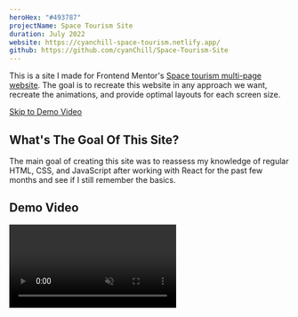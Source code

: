 ```yaml
---
heroHex: "#493787"
projectName: Space Tourism Site
duration: July 2022
website: https://cyanchill-space-tourism.netlify.app/
github: https://github.com/cyanChill/Space-Tourism-Site
---
```


This is a site I made for Frontend Mentor's [Space tourism multi-page website](https://www.frontendmentor.io/challenges/space-tourism-multipage-website-gRWj1URZ3). The goal is to recreate this website in any approach we want, recreate the animations, and provide optimal layouts for each screen size.

<a href="#demo-video">Skip to Demo Video</a>

## What's The Goal Of This Site?

The main goal of creating this site was to reassess my knowledge of regular HTML, CSS, and JavaScript after working with React for the past few months and see if I still remember the basics.

## Demo Video

<video src="/projects/space-tourism-site/demo.mp4" controls muted />

## Building The Site

### Setup

As this is a free project available online, they provided the assets along with the starter files that we'll build the application from. From the starter files, it seems that the intended way of doing this project is to minimize the JavaScript needed. I came to this conclusion due to some pages having "tabs" which displays other content, in which there are HTML files for each "tab".

One benefit of this project is that they provided us with the Figma files where we can look for more visual cues.

### Process

#### Basic styling

The first thing I did was to write out the CSS that I felt was needed based off the Figma files. I created variables for the colors needed along with setting the typography for each element.

#### Starting With One Page

The first thing I did was to create the desktop layout for a single page since some of the content will end up being reusable - for instance, the navigation bar.

> A better way to start a project is to create the styles for mobile first before doing desktop layouts.

#### Remaining Pages

Essentially once we finish creating & styling a single page, it's mostly copy-and-paste. For instance, I then worked on the destination page which contained tabs for the 4 destinations. These destinations were broken up into 4 different HTML files to simplify the logic required. As this is the case, once we complete one of these destination layouts, we can copy-and-paste it to the remaining 3 and adjust it.

#### Remaining Tasks

After finishing the destination pages, I worked on the tablet styling according to the Figma files. Following this was working on the crew & technologies pages. I ended up finishing the tablet and mobile styling.

## Refactoring With React

As mentioned earlier, one of the main reasons why I wanted to refactor what I did is due to there being a lot of reused logic. We can look at one of our HTML destination pages to see the reused logic:

```html showLineNumbers {2-25,27-78}
<body>
  <nav class="main-nav flex">
    <div class="logo"><img src="../assets/shared/logo.svg" alt="logo" /></div>

    <button id="nav-control" data-toggle="false"></button>

    <div class="action flex">
      <div class="line"></div>

      <ul id="nav-menu" class="flex" data-visible="false">
        <li>
          <a href="./index.html"><span>00</span>Home</a>
        </li>
        <li class="active">
          <a href="./destination-moon.html"><span>01</span>Destination</a>
        </li>
        <li>
          <a href="./crew-commander.html"><span>02</span>Crew</a>
        </li>
        <li>
          <a href="./technology-vehicle.html"><span>03</span>Technology</a>
        </li>
      </ul>
    </div>
  </nav>

  <section class="content flex">
    <p class="curr-page"><span>01</span> Pick Your Destination</p>

    <div class="container flex">
      <div class="main-img">
        <img
          src="../assets/destination/image-europa.webp"
          alt="picture of the moon"
        />
      </div>

      <main class="main-content flex">
        <nav class="main-nav flex">
          <ul class="flex">
            <li>
              <a href="./destination-moon.html">Moon</a>
            </li>
            <li>
              <a href="./destination-mars.html">Mars</a>
            </li>
            <li class="active">
              <a href="./destination-europa.html">Europa</a>
            </li>
            <li>
              <a href="./destination-titan.html">Titan</a>
            </li>
          </ul>
        </nav>

        <h2>Europa</h2>
        <p class="text-content">
          The smallest of the four Galilean moons orbiting Jupiter, Europa is a
          winter lover&apos;s dream. With an icy surface, it&apos;s perfect for
          a bit of ice skating, curling, hockey, or simple relaxation in your
          snug wintery cabin.
        </p>

        <hr class="horiz-line" />

        <div class="info flex">
          <div>
            <p class="subheading-2">Avg. distance</p>
            <p class="subheading-1">628 mil. km</p>
          </div>
          <div>
            <p class="subheading-2">Est. travel time</p>
            <p class="subheading-1">3 years</p>
          </div>
        </div>
      </main>
    </div>
  </section>
</body>
```

For instance, across all our pages, the navigation bar can be made into a component in React and shared across all pages. In addition, for the destination pages, the overall logic can be reused across all destination pages.

To also enable this modularization of the original code, we created a JSON file containing all the data needed to achieve this pattern.

### Setup

The first thing I did was use `create-react-app` to create a basic React application and brought over the assets provided by Frontend Mentor for this project. In addition, I created a JSON file containing all the data needed to create our more modular approach to the project.

### Navigation

To handle navigation in React, since it was originally made for single-page applications (SPAs), we need to add the React Router library. We can essentially copy over the navigation bar from the original implementation of this project with some slight modifications to work with our new navigation with React Router. Now instead of having this navigation logic be copied on every page as seen previously, we can just have it in one place - in the root element of our React app.

```jsx {13}
import { Routes, Route } from "react-router-dom";

import MainNav from "./components/navigation";
import HomePage from "./pages/home";
import DestinationPage from "./pages/destination";
import CrewPage from "./pages/crew";
import TechnologyPage from "./pages/technology";
import ErrorPage from "./pages/error";

const App = () => {
  return (
    <>
      <MainNav />
      <div className="content-wrapper">
        <Routes>
          <Route path="/" element={<HomePage />} />
          <Route path="destination" element={<DestinationPage />} />
          <Route path="crew" element={<CrewPage />} />
          <Route path="technology" element={<TechnologyPage />} />
          <Route path="*" element={<ErrorPage />} />
        </Routes>
      </div>
    </>
  );
};

export default App;
```

### Modularizing Our Pages

In the original layout of the code, we had several HTML pages for a single "page" (ie: the destination page) which was needed to display information for each "tab". With React, we can create a single page and deterministically display information based on the specified tab. To make this easier, we can extract the information from the JSON file we made earlier that contained all the necessary data for the site.

```jsx {8} /currData[subPg]/
import { useState, useEffect } from "react";

import Data from "../data.json";
import styles from "../styles/destination.module.css";

const DestinationPage = () => {
  const [subPg, setSubPg] = useState(0);
  const [currData] = useState(Data.destinations);

  /* Set Background Image */
  useEffect(() => {
    document.body.classList = "destination";
  }, []);

  return (
    <section className={`flex ${styles["content-wrapper"]}`}>
      <h1 className={styles["pg-info"]}>
        <span>01</span> Pick Your Destination
      </h1>

      <div className={`flex ${styles["content"]}`}>
        <div className={`flex ${styles["dest-img"]}`}>
          <img
            src={currData[subPg].images.webp}
            alt={`${currData[subPg].name}`}
          />
        </div>

        <div className={`flex ${styles["nonImg-content"]}`}>
          <ul className={`flex ${styles["nav-container"]}`}>
            {currData.map((dest, idx) => (
              <li
                key={dest.name}
                className={`${styles["nav-item"]} ${
                  subPg === idx ? styles.active : undefined
                }`}
                onClick={() => setSubPg(idx)}
              >
                {dest.name}
              </li>
            ))}
          </ul>

          <div className={`flex ${styles["main-content"]}`}>
            <h2 className={`flex ${styles["dest-name"]}`}>
              {currData[subPg].name}
            </h2>

            <main className={styles.description}>
              {currData[subPg].description}
            </main>

            <div className={styles["facts-container"]}>
              <hr className={styles.line} />

              <div className={`flex ${styles["dest-info"]}`}>
                <div>
                  <p class="subheading-2">Avg. distance</p>
                  <p class="subheading-1">384,400 km</p>
                </div>
                <div>
                  <p class="subheading-2">Est. travel time</p>
                  <p class="subheading-1">3 days</p>
                </div>
              </div>
            </div>
          </div>
        </div>
      </div>
    </section>
  );
};
```

When we hit this page route, we first pull the information needed and store it in a state variable. In the returned JSX code, we'll have "buttons" which when clicked, change the `subPg` state which will change what information will be displayed. We handle this in the returned JSX, which we display the data from `currData[subpg]` which is the data of a specific "tab".

> This can be slightly improved by instead of having to write `currData[subpg]` when we use it, we just create a variable and store it instead. This can be done as when a state changes, the element re-renders itself. We'll have something like the following:

```jsx {4}
// Previous imports
const DestinationPage = () => {
  const [subPg, setSubPg] = useState(0);
  const currData = Data.destinations[subPg ?? 0];

  /* Set Background Image */
  useEffect(() => {
    document.body.classList = "destination";
  }, []);

  // Returning the JSX for the page element...
};
```

## Overall Learnings

There wasn't much to be learned with doing this project, except that I reaffirmed my knowledge of basic HTML, CSS, and JavaScript.

